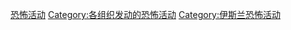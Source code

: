 [[Category:基地组织|恐怖活动]]
[[Category:各组织发动的恐怖活动|Category:各组织发动的恐怖活动]]
[[Category:伊斯兰恐怖活动|Category:伊斯兰恐怖活动]]